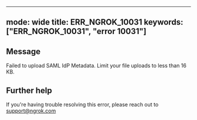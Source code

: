 
---
mode: wide
title: ERR_NGROK_10031
keywords: ["ERR_NGROK_10031", "error 10031"]
---

## Message
Failed to upload SAML IdP Metadata. Limit your file uploads to less than 16 KB.




## Further help
If you're having trouble resolving this error, please reach out to [support@ngrok.com](mailto:support@ngrok.com?subject=Help%20with%20ERR_NGROK_10031)

